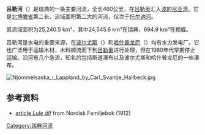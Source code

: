 {{Geobox|River
| name = 吕勒河
| native_name = {{lang|sv|Lule älv, Luleälven}}
| image = Harspranget.jpg
| image_caption = 吕勒河的哈什普龙厄段
| image_size =
| country = 瑞典
| country1 = 挪威
| source = Sårjåsjaure
| mouth = [[波的尼亚湾|波的尼亚湾]]
| mouth_location =[[呂勒奧|呂勒奧]] | mouth_region =[[北博滕省|北博滕省]] | mouth_country =[[瑞典|瑞典]]
| mouth_elevation = 0
| mouth_lat_d =65 | mouth_lat_m =35 | mouth_lat_s =12 | mouth_lat_NS =N
| mouth_long_d =22 | mouth_long_m =02 | mouth_long_s =31 | mouth_long_EW =E
<!-- *** Dimensions *** -->
| length = 460
| length_note = <ref name=ne>{{cite encyclopedia | title=Luleälven | encyclopedia=Nationalencyklopedin | url=http://www.ne.se/luleälven | language=sv | accessdate=14 July 2010 | archive-date=2012-10-16 | archive-url=https://web.archive.org/web/20121016082721/http://www.ne.se/lule%C3%A4lven | dead-url=no }}</ref>
| watershed = 25240.5
| watershed_note = <ref>{{cite web | title=Län och huvudavrinningsområden i Sverige | url=http://www.smhi.se/sgn0102/n0205/lan_haro_huvud.pdf | language=sv | publisher=SMHI | accessdate=14 July 2010 | archive-date=2018-09-28 | archive-url=https://web.archive.org/web/20180928202529/http://www.smhi.se/sgn0102/n0205/lan_haro_huvud.pdf | dead-url=no }}</ref>
| discharge = 515
| discharge_note = <ref name=ne />
| map =Karta Lulealven position.gif
| map_caption = 吕勒河位置
}}
'''吕勒河'''（{{lang-sv|Lule älv, Luleälven}}）是瑞典的一条主要河流，全长460公里，在[[吕勒奥|吕勒奥]]汇入[[波的尼亚湾|波的尼亚湾]]。它是[[北博滕省|北博滕省]]第二长、流域面积第二大的河流，仅次于[[托尔讷河|托尔讷河]]。

其流域面积为25,240.5 km²，其中24,545.6 km²在瑞典，694.9 km²在挪威。

吕勒河是水电的重要来源，在[[波尔尤斯|波尔尤斯]]（{{lang|sv|Porjus}}）和[[哈什普龙厄|哈什普龙厄]]（{{lang|sv|Harsprånget}}）均有水力发电厂。它也广泛用于运输木材，木料顺流而下到[[吕勒奥|吕勒奥]]进行处理，但在1980年代早期停止运输。沿河有几个急流，知名的包括斯道瀑布以及波尔尤斯和哈什普龙厄的一些瀑布。

[[File:Njommelsaska_i_Lappland_by_Carl_Svantje_Hallbeck.jpg|thumb]]{{clear}}

==参考资料==
{{commonscat|Lule River}}
* {{sv icon}} [http://runeberg.org/nfbp/0733.html article ''Lule älf'']{{Wayback|url=http://runeberg.org/nfbp/0733.html |date=20200115072410 }} from Nordisk Familjebok (1912)
{{reflist}}

{{Authority control}}
[[Category:瑞典河流|Category:瑞典河流]]